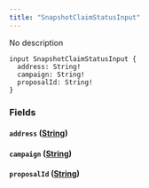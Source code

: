 ```yaml
---
title: "SnapshotClaimStatusInput"
---
```


No description

```
input SnapshotClaimStatusInput {
  address: String!
  campaign: String!
  proposalId: String!
}

```

### Fields[](#fields "Direct link to heading")

#### `address` ([String](/developer/graphql-api/references/scalars/string))[](#address-string "Direct link to heading")

#### `campaign` ([String](/developer/graphql-api/references/scalars/string))[](#campaign-string "Direct link to heading")

#### `proposalId` ([String](/developer/graphql-api/references/scalars/string))[](#proposalid-string "Direct link to heading")